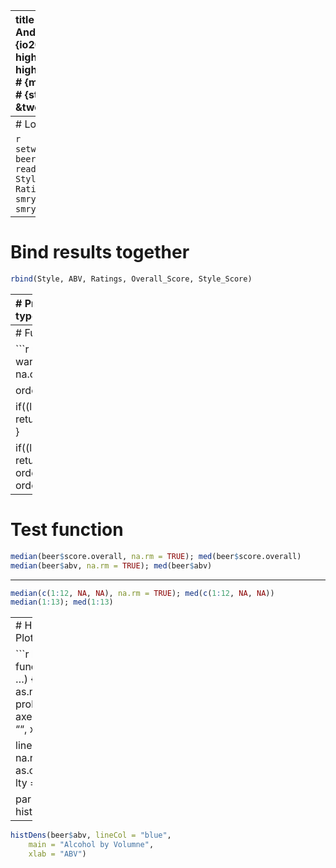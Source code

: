 ---
title       : Homework 3 Review
subtitle    : 
author      : Daniel Anderson
job         : CourseR
framework   : io2012        # {io2012, html5slides, shower, dzslides, ...}
highlighter : highlight.js  # {highlight.js, prettify, highlight}
hitheme     : zenburn      # 
widgets     : [mathjax]            # {mathjax, quiz, bootstrap}
mode        : selfcontained # {standalone, draft}
knit        : slidify::knit2slides
--- &twocol
```r
knitr::opts_knit$set(root.dir = "/Users/Daniel/Dropbox/Teaching/CourseR/")
```
# 1. Write a summary function 
Report the mean, median, standard deviation, minimum, and maximum values

```r
smry <- function(x) {
	if(is.numeric(x) == FALSE) {
		warning("Vector coerced to numeric")
	}
	mn <- mean(as.numeric(x), na.rm = TRUE)
	md <- median(as.numeric(x), na.rm = TRUE)
	stDev <- sd(as.numeric(x), na.rm = TRUE)
	minm <- min(as.numeric(x), na.rm = TRUE)
	maxm <- max(as.numeric(x), na.rm = TRUE)
	
	if(length(x) != length(na.omit(x))) {
		warning("Missing data removed")
	}	
	stats <- c(mn, md, stDev, minm, maxm)
	names(stats) <- c("Mean", "Median", "Standard Deviation", "Minimum", 
		"Maximum")
return(structure(round(stats, 3), class = "smry"))
}
```

---- 
# Load data, apply function

```r
setwd("/Users/Daniel/Dropbox/Teaching/CourseR/")
beer <- read.delim("./data/ratebeer_beerjobber.txt")
str
Style <- smry(beer$style)
ABV <- smry(beer$abv)
Ratings <- smry(beer$ratings)
Overall_Score <- smry(beer$score.overall)
Style_Score <- smry(beer$score.by.style)
```

----
# Bind results together
```r
rbind(Style, ABV, Ratings, Overall_Score, Style_Score)
```

----
# Produce a default plot for objects of type `smry`.

```r
plot.smry <- function(ob) {
	plot(1:5, seq(ob["Minimum"], ob["Maximum"], length.out = 5), 
		type = "n", 
		xlab = "Summary Statistic",
		ylab = "Value",
		main = "Summary",
		xlim = c(0, 6))
	text(1:5, ob, names(ob))
}
```

---- &twocol
# Plot examples

*** =left

```r
plot(Style)
```

*** =right

```r
plot(ABV)
```

---- &twocol
# Plot examples

*** =left

```r
plot(Ratings)
```

*** =right

```r
plot(Overall_Score)
```

----
# Function for Median

```r
med <- function(x) {
	if(any(is.na(x))) {
		warning("Missing data removed")
		x <- na.omit(x)
	}
	
	ordered <- x[order(x)]

	if((length(ordered) %% 2) == 1) {
		return(ordered[ceiling(length(ordered)/2)])
	}
	
	if((length(ordered) %% 2) == 0) {
		return(mean(c(
				ordered[length(ordered)/2],
				ordered[(length(ordered)/2) + 1]
				)
			)
		)
	}
}
```

----
# Test function

```r
median(beer$score.overall, na.rm = TRUE); med(beer$score.overall)
median(beer$abv, na.rm = TRUE); med(beer$abv)
```

----

```r
median(c(1:12, NA, NA), na.rm = TRUE); med(c(1:12, NA, NA))
median(1:13); med(1:13)
```

----
# Histogram/Density Plot function

```r
histDens <- function(x, lineCol, ...) {
  x <- as.numeric(x)
  hist(x, 
    probability = TRUE, 
    axes = FALSE,
    main = "", 
    xlab = "", 
    ylab = "")

  lines(density(x, na.rm = TRUE), 
    col = as.character(lineCol), 
    lty = 3, 
    lwd = 3)

  par(new = TRUE)
  hist(x, ...)
}
```

----

```r
histDens(beer$abv, lineCol = "blue", 
	main = "Alcohol by Volumne",
	xlab = "ABV")
```
